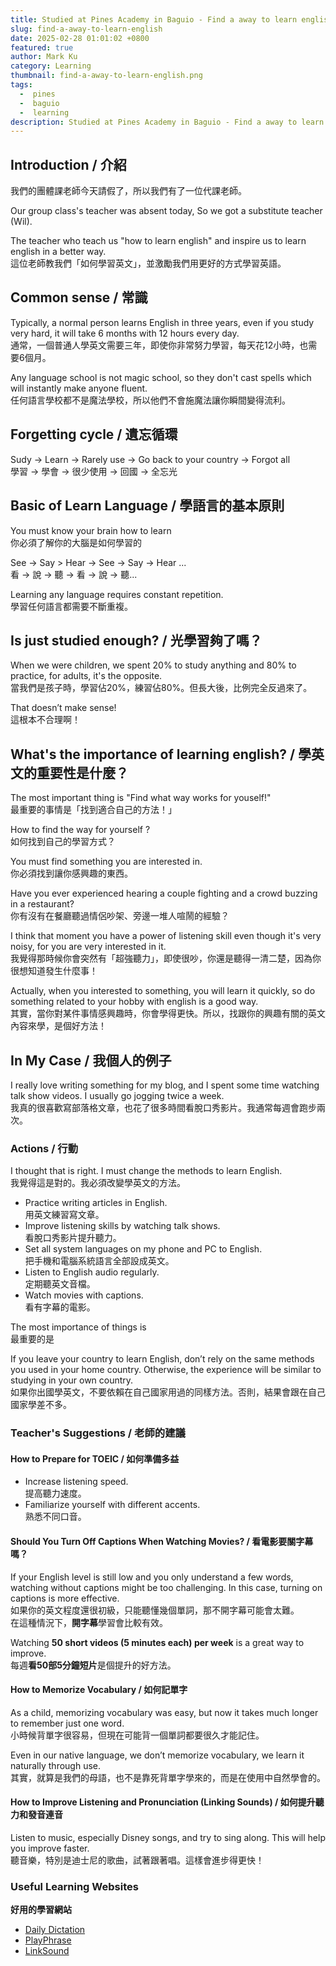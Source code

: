 ```yaml
---
title: Studied at Pines Academy in Baguio - Find a away to learn english 3/10 weeks - 找到適合自己的學習英文的方法 
slug: find-a-away-to-learn-english
date: 2025-02-28 01:01:02 +0800
featured: true
author: Mark Ku
category: Learning
thumbnail: find-a-away-to-learn-english.png
tags:
  -  pines
  -  baguio
  -  learning
description: Studied at Pines Academy in Baguio - Find a away to learn english 3/10 weeks 
---
```

## Introduction / 介紹
我們的團體課老師今天請假了，所以我們有了一位代課老師。

Our group class's teacher was absent today, So we got a substitute teacher (Wil).  

The teacher who teach us "how to learn english" and inspire us to learn english in a better way.  
這位老師教我們「如何學習英文」，並激勵我們用更好的方式學習英語。  

## Common sense / 常識

Typically, a normal person learns English in three years, even if you study very hard, it will take 6 months with 12 hours every day.  
通常，一個普通人學英文需要三年，即使你非常努力學習，每天花12小時，也需要6個月。  

Any language school is not magic school, so they don't cast spells which will instantly make anyone fluent.  
任何語言學校都不是魔法學校，所以他們不會施魔法讓你瞬間變得流利。  

## Forgetting cycle / 遺忘循環

Sudy -> Learn -> Rarely use -> Go back to your country -> Forgot all  
學習 -> 學會 -> 很少使用 -> 回國 -> 全忘光  

## Basic of Learn Language / 學語言的基本原則

You must know your brain how to learn  
你必須了解你的大腦是如何學習的  

See -> Say > Hear -> See -> Say -> Hear ...  
看 -> 說 -> 聽 -> 看 -> 說 -> 聽...  

Learning any language requires constant repetition.  
學習任何語言都需要不斷重複。  

## Is just studied enough? / 光學習夠了嗎？

When we were children, we spent 20% to study anything and 80% to practice, for adults, it's the opposite.  
當我們是孩子時，學習佔20%，練習佔80%。但長大後，比例完全反過來了。  

That doesn’t make sense!  
這根本不合理啊！  

## What's the importance of learning english? / 學英文的重要性是什麼？

The most important thing is "Find what way works for youself!"  
最重要的事情是「找到適合自己的方法！」  

How to find the way for yourself ?  
如何找到自己的學習方式？  

You must find something you are interested in.  
你必須找到讓你感興趣的東西。  

Have you ever experienced hearing a couple fighting and a crowd buzzing in a restaurant?  
你有沒有在餐廳聽過情侶吵架、旁邊一堆人喧鬧的經驗？  

I think that moment you have a power of listening skill even though it's very noisy, for you are very interested in it.  
我覺得那時候你會突然有「超強聽力」，即使很吵，你還是聽得一清二楚，因為你很想知道發生什麼事！  

Actually, when you interested to something, you will learn it quickly, so do something related to your hobby with english is a good way.  
其實，當你對某件事情感興趣時，你會學得更快。所以，找跟你的興趣有關的英文內容來學，是個好方法！  

## In My Case / 我個人的例子

I really love writing something for my blog, and I spent some time watching talk show videos. I usually go jogging twice a week.  
我真的很喜歡寫部落格文章，也花了很多時間看脫口秀影片。我通常每週會跑步兩次。  

### **Actions / 行動**

I thought that is right. I must change the methods to learn English.  
我覺得這是對的。我必須改變學英文的方法。  

- Practice writing articles in English.  
  用英文練習寫文章。  
- Improve listening skills by watching talk shows.  
  看脫口秀影片提升聽力。  
- Set all system languages on my phone and PC to English.  
  把手機和電腦系統語言全部設成英文。  
- Listen to English audio regularly.  
  定期聽英文音檔。  
- Watch movies with captions.  
  看有字幕的電影。  

The most importance of things is  
最重要的是  

If you leave your country to learn English, don’t rely on the same methods you used in your home country. Otherwise, the experience will be similar to studying in your own country.  
如果你出國學英文，不要依賴在自己國家用過的同樣方法。否則，結果會跟在自己國家學差不多。  

### **Teacher's Suggestions / 老師的建議**

#### **How to Prepare for TOEIC / 如何準備多益**

- Increase listening speed.  
  提高聽力速度。  
- Familiarize yourself with different accents.  
  熟悉不同口音。  

#### **Should You Turn Off Captions When Watching Movies? / 看電影要關字幕嗎？**

If your English level is still low and you only understand a few words, watching without captions might be too challenging. In this case, turning on captions is more effective.  
如果你的英文程度還很初級，只能聽懂幾個單詞，那不開字幕可能會太難。  
在這種情況下，**開字幕**學習會比較有效。  

Watching **50 short videos (5 minutes each) per week** is a great way to improve.  
每週**看50部5分鐘短片**是個提升的好方法。  

#### **How to Memorize Vocabulary / 如何記單字**

As a child, memorizing vocabulary was easy, but now it takes much longer to remember just one word.  
小時候背單字很容易，但現在可能背一個單詞都要很久才能記住。  

Even in our native language, we don’t memorize vocabulary, we learn it naturally through use.  
其實，就算是我們的母語，也不是靠死背單字學來的，而是在使用中自然學會的。  

#### **How to Improve Listening and Pronunciation (Linking Sounds) / 如何提升聽力和發音連音**

Listen to music, especially Disney songs, and try to sing along. This will help you improve faster.  
聽音樂，特別是迪士尼的歌曲，試著跟著唱。這樣會進步得更快！

### **Useful Learning Websites**  
**好用的學習網站**  

- [Daily Dictation](https://dailydictation.com/#google_vignette)  
- [PlayPhrase](https://www.playphrase.me/#/search?language=en)  
- [LinkSound](https://www.evaeaston.com/linking-1/)
